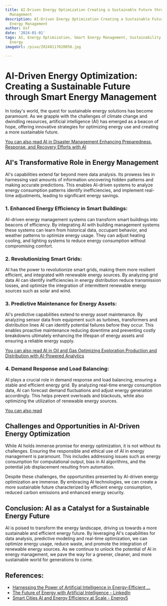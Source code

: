 ```yaml
---
title: AI-Driven Energy Optimization Creating a Sustainable Future through Smart Energy
  Management
description: AI-Driven Energy Optimization Creating a Sustainable Future through Smart
  Energy Management
author: Usf
date: '2024-01-01'
tags: AI, Energy Optimization, Smart Energy Management, Sustainability, Future of
  Energy
imageUrl: /pixa/20240117020058.jpg

---
```

# AI-Driven Energy Optimization: Creating a Sustainable Future through Smart Energy Management

In today's world, the quest for sustainable energy solutions has become paramount. As we grapple with the challenges of climate change and dwindling resources, artificial  intelligence  (AI) has emerged as a  beacon of hope, offering  innovative strategies  for optimizing energy use and creating a more sustainable future.

[You can also read AI in Disaster Management  Enhancing Preparedness, Response,  and Recovery Efforts with AI](AI%20in%20Disaster%20Management%20Enhancing%20Preparedness%2C%20Response%2C%20and%20Recovery%20Efforts%20with%20AI)


## AI's Transformative  Role  in Energy Management

AI's capabilities extend far beyond mere  data analysis. Its prowess lies in harnessing vast amounts of information uncovering hidden patterns and making accurate predictions. This  enables AI-driven systems to analyze energy  consumption patterns identify inefficiencies, and implement real-time adjustments, leading to significant energy savings.

### 1. Enhanced Energy Efficiency in Smart Buildings:

AI-driven energy management systems can transform smart  buildings  into beacons of  efficiency. By integrating  AI  with building management systems these systems can  learn from historical data, occupant behavior, and weather patterns to optimize energy usage. They can adjust heating cooling, and lighting systems to reduce energy consumption without  compromising comfort.

### 2. Revolutionizing  Smart Grids:

AI has  the power to revolutionize smart grids, making them more resilient efficient, and integrated with renewable energy sources. By  analyzing grid data AI can identify inefficiencies in energy distribution reduce  transmission losses, and optimize  the integration of intermittent renewable energy sources such as solar  and wind.

### 3. Predictive Maintenance for Energy Assets:

AI's predictive capabilities extend to energy asset maintenance. By analyzing sensor data from equipment such as turbines, transformers and distribution lines AI can identify potential failures before they occur.  This enables proactive maintenance reducing downtime and preventing costly breakdowns ultimately enhancing the lifespan of energy assets and ensuring  a  reliable energy  supply.

[You can also read AI in Oil and Gas Optimizing Exploration Production  and Distribution with AI-Powered Analytics](AI%20in%20Oil%20and%20Gas%20Optimizing%20Exploration%2C%20Production%2C%20and%20Distribution%20with%20AI-Powered%20Analytics)


### 4. Demand  Response and Load Balancing:

AI plays a crucial role in demand response and load balancing, ensuring a stable and efficient energy grid. By analyzing real-time energy consumption data, AI can forecast demand fluctuations and adjust energy generation accordingly. This helps prevent overloads  and blackouts, while also optimizing the utilization of renewable energy sources.

[You can  also read ]()


## Challenges and Opportunities in AI-Driven  Energy Optimization

While AI  holds immense promise for  energy optimization,  it is not without its challenges. Ensuring the responsible and ethical use of AI in energy management is paramount. This includes addressing issues such as energy consumption for computational output, bias in AI algorithms, and  the potential job displacement resulting  from automation.

Despite these challenges, the opportunities presented by AI-driven energy  optimization are  immense. By  embracing AI technologies,  we can create a more sustainable future characterized  by  efficient energy consumption,  reduced carbon emissions and enhanced energy security.

## Conclusion: AI as a Catalyst for  a Sustainable  Energy Future

AI is poised to transform the energy  landscape, driving us towards a more sustainable and efficient energy  future. By leveraging AI's capabilities for data analysis, predictive modeling and real-time optimization, we can optimize  energy usage, reduce waste, and promote the integration of renewable energy sources. As we continue  to unlock the potential of AI in energy management, we pave the way for a greener, cleaner, and more sustainable world for generations  to come.

## References:
- [Harnessing the Power of Artificial Intelligence in Energy-Efficient ...](https://utilitiesone.com/harnessing-the-power-of-artificial-intelligence-in-energy-efficient-smart-buildings)
- [The Future of Energy with Artificial Intelligence - LinkedIn](https://www.linkedin.com/pulse/future-energy-artificial-intelligence-david-cain-0iwjc)
- [Smart Cities AI and Energy Efficiency at Scale - Energy5](https://energy5.com/smart-cities-ai-and-energy-efficiency-at-scale)
